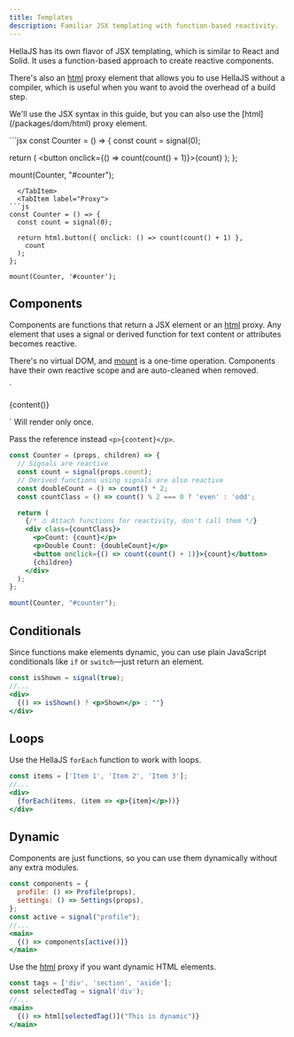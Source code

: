 ```yaml
---
title: Templates
description: Familiar JSX templating with function-based reactivity.
---
```




HellaJS has its own flavor of JSX templating, which is similar to React and Solid. It uses a function-based approach to create reactive components.

There's also an [html](/packages/dom/html) proxy element that allows you to use HellaJS without a compiler, which is useful when you want to avoid the overhead of a build step.

<Aside type="note" title="Note">
  <p>
    We'll use the JSX syntax in this guide, but you can also use the [html](/packages/dom/html) proxy element.
  </p>
</Aside>


<Tabs>
  <TabItem label="JSX">
```jsx
const Counter = () => {
  const count = signal(0);

  return (
    <button onclick={() => count(count() + 1)}>{count}</button>
  );
};

mount(Counter, "#counter");
```
  </TabItem>
  <TabItem label="Proxy">
```js
const Counter = () => {
  const count = signal(0);

  return html.button({ onclick: () => count(count() + 1) },
    count
  );
};

mount(Counter, '#counter');
```
  </TabItem>
</Tabs>

## Components

Components are functions that return a JSX element or an [html](/packages/dom/html) proxy. Any element that uses a signal or derived function for text content or attributes becomes reactive. 

There's no virtual DOM, and [mount](/packages/dom/mount) is a one-time operation. Components have their own reactive scope and are auto-cleaned when removed.

<Aside type="danger" title="Reactive Bindings">
  <p>
  `<p>{content()}</p>` Will render only once.
  
  Pass the reference instead `<p>{content}</p>`.
  </p>
</Aside>



``` jsx
const Counter = (props, children) => {
  // Signals are reactive
  const count = signal(props.count);
  // Derived functions using signals are also reactive
  const doubleCount = () => count() * 2;
  const countClass = () => count() % 2 === 0 ? 'even' : 'odd';

  return (
    {/* ⚠️ Attach functions for reactivity, don't call them */}
    <div class={countClass}>
      <p>Count: {count}</p>
      <p>Double Count: {doubleCount}</p>
      <button onclick={() => count(count() + 1)}>{count}</button>
      {children}
    </div>
  );
};

mount(Counter, "#counter");
```


## Conditionals

Since functions make elements dynamic, you can use plain JavaScript conditionals like `if` or `switch`—just return an element. 

``` jsx
const isShown = signal(true);
//...
<div>
  {() => isShown() ? <p>Shown</p> : ""}
</div>
```
## Loops

Use the HellaJS `forEach` function to work with loops.

``` jsx
const items = ['Item 1', 'Item 2', 'Item 3'];
//...
<div>
  {forEach(items, (item => <p>{item}</p>))}
</div>
```
## Dynamic

Components are just functions, so you can use them dynamically without any extra modules.

``` jsx
const components = {
  profile: () => Profile(props),
  settings: () => Settings(props),
};
const active = signal("profile");
//...
<main>
  {() => components[active()]}
</main>
```

Use the [html](/packages/dom/html) proxy if you want dynamic HTML elements.
``` jsx
const tags = ['div', 'section', 'aside'];
const selectedTag = signal('div');
//...
<main>
  {() => html[selectedTag()]("This is dynamic")}
</main>
```
